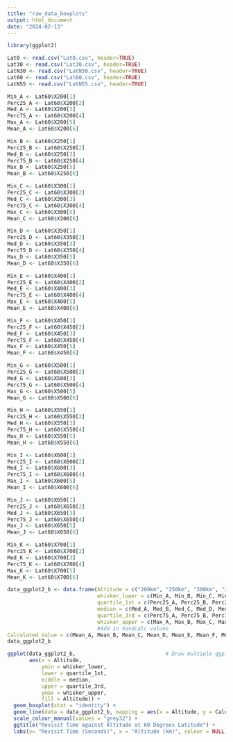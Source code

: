 ---
title: "raw_data_boxplots"
output: html_document
date: "2024-02-13"
---
```{r}
library(ggplot2)
```

```{r}
Lat0 <- read.csv("Lat0.csv", header=TRUE)
Lat30 <- read.csv("Lat30.csv", header=TRUE)
LatN30 <- read.csv("LatN30.csv", header=TRUE)
Lat60 <- read.csv("Lat60.csv", header=TRUE)
LatN55 <- read.csv("LatN55.csv", header=TRUE)
```

```{r}
Min_A <- Lat60$X200[1]
Perc25_A <- Lat60$X200[2]
Med_A <- Lat60$X200[3]
Perc75_A <- Lat60$X200[4]
Max_A <- Lat60$X200[5]
Mean_A <- Lat60$X200[6]

Min_B <- Lat60$X250[1]
Perc25_B <- Lat60$X250[2]
Med_B <- Lat60$X250[3]
Perc75_B <- Lat60$X250[4]
Max_B <- Lat60$X250[5]
Mean_B <- Lat60$X250[6]

Min_C <- Lat60$X300[1]
Perc25_C <- Lat60$X300[2]
Med_C <- Lat60$X300[3]
Perc75_C <- Lat60$X300[4]
Max_C <- Lat60$X300[5]
Mean_C <- Lat60$X300[6]

Min_D <- Lat60$X350[1]
Perc25_D <- Lat60$X350[2]
Med_D <- Lat60$X350[3]
Perc75_D <- Lat60$X350[4]
Max_D <- Lat60$X350[5]
Mean_D <- Lat60$X350[6]

Min_E <- Lat60$X400[1]
Perc25_E <- Lat60$X400[2]
Med_E <- Lat60$X400[3]
Perc75_E <- Lat60$X400[4]
Max_E <- Lat60$X400[5]
Mean_E <- Lat60$X400[6]

Min_F <- Lat60$X450[1]
Perc25_F <- Lat60$X450[2]
Med_F <- Lat60$X450[3]
Perc75_F <- Lat60$X450[4]
Max_F <- Lat60$X450[5]
Mean_F <- Lat60$X450[6]

Min_G <- Lat60$X500[1]
Perc25_G <- Lat60$X500[2]
Med_G <- Lat60$X500[3]
Perc75_G <- Lat60$X500[4]
Max_G <- Lat60$X500[5]
Mean_G <- Lat60$X500[6]

Min_H <- Lat60$X550[1]
Perc25_H <- Lat60$X550[2]
Med_H <- Lat60$X550[3]
Perc75_H <- Lat60$X550[4]
Max_H <- Lat60$X550[5]
Mean_H <- Lat60$X550[6]

Min_I <- Lat60$X600[1]
Perc25_I <- Lat60$X600[2]
Med_I <- Lat60$X600[3]
Perc75_I <- Lat60$X600[4]
Max_I <- Lat60$X600[5]
Mean_I <- Lat60$X600[6]

Min_J <- Lat60$X650[1]
Perc25_J <- Lat60$X650[2]
Med_J <- Lat60$X650[3]
Perc75_J <- Lat60$X650[4]
Max_J <- Lat60$X650[5]
Mean_J <- Lat60$X650[6]

Min_K <- Lat60$X700[1]
Perc25_K <- Lat60$X700[2]
Med_K <- Lat60$X700[3]
Perc75_K <- Lat60$X700[4]
Max_K <- Lat60$X700[5]
Mean_K <- Lat60$X700[6]
```

```{r}
data_ggplot2_b <- data.frame(Altitude = c("200km", "250km", "300km", "350km", "400km", "450km", "500km", "550km", "600km", "650km", "700km"),  # Create data frame of values
                             whisker_lower = c(Min_A, Min_B, Min_C, Min_D, Min_E, Min_F, Min_G, Min_H, Min_I, Min_J, Min_K),
                             quartile_1st = c(Perc25_A, Perc25_B, Perc25_C, Perc25_D, Perc25_E, Perc25_F, Perc25_G, Perc25_H, Perc25_I, Perc25_J, Perc25_K),
                             median = c(Med_A, Med_B, Med_C, Med_D, Med_E, Med_F, Med_G, Med_H, Med_I, Med_J, Med_K),
                             quartile_3rd = c(Perc75_A, Perc75_B, Perc75_C, Perc75_D, Perc75_E, Perc75_F, Perc75_G, Perc75_H, Perc75_I, Perc75_J, Perc75_K),
                             whisker_upper = c(Max_A, Max_B, Max_C, Max_D, Max_E, Max_F, Max_G, Max_H, Max_I, Max_J, Max_K),
                             #Add in handcalc values
Calculated_Value = c(Mean_A, Mean_B, Mean_C, Mean_D, Mean_E, Mean_F, Mean_G, Mean_H, Mean_I, Mean_J, Mean_K))
data_ggplot2_b      
```

```{r}
ggplot(data_ggplot2_b,                             # Draw multiple ggplot2 boxplots
       aes(x = Altitude,
           ymin = whisker_lower,
           lower = quartile_1st,
           middle = median,
           upper = quartile_3rd,
           ymax = whisker_upper,
           fill = Altitude)) +
  geom_boxplot(stat = "identity") +
  geom_line(data = data_ggplot2_b, mapping = aes(x = Altitude, y = Calculated_Value, group = 1, colour = "Mean Value"), linetype=1, linewidth=0.7) +
  scale_colour_manual(values = "grey32") +
  ggtitle("Revisit Time against Altitude at 60 Degrees Latitude") +
  labs(y= "Revisit Time (Seconds)", x = "Altitude (km)", colour = NULL)
```